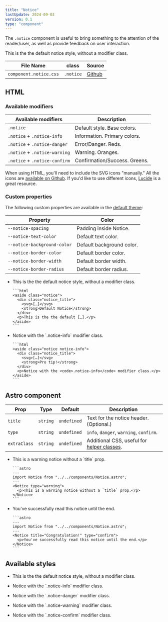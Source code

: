 ```yaml
---
title: "Notice"
lastUpdate: 2024-09-03
version: 0.1
type: "component"
---
```



<section class="prose">

The `.notice` component is useful to bring something to the attention of the reader/user, as well as provide feedback on user interaction.

<Notice title="Example notice component">
  <p>This is the the default notice style, without a modifier class.</p>
</Notice>

<div class="docs_oversizedTable">

| File Name              | class     | Source      |
| ---------------------- | --------- | ----------- |
| `component.notice.css` | `.notice` | [Github][1] |

</div>

[1]: https://github.com/minimaldesign/mCSS/blob/main/src/styles/component.notice.css

</section>

## HTML

<section class="prose">

### Available modifiers

<div class="docs_oversizedTable">

| Available modifiers           | Description                   |
| ----------------------------- | ----------------------------- |
| `.notice`                     | Default style. Base colors.   |
| `.notice` + `.notice-info`    | Information. Primary colors.  |
| `.notice` + `.notice-danger`  | Error/Danger. Reds.           |
| `.notice` + `.notice-warning` | Warning. Oranges.             |
| `.notice` + `.notice-confirm` | Confirmation/Success. Greens. |

</div>

When using HTML, you'll need to include the SVG icons "manually." All the icons are [available on Github](https://github.com/minimaldesign/mCSS/tree/main/src/assets/icons). If you'd like to use different icons, [Lucide](https://lucide.dev/) is a great resource.

### Custom properties

The following custom properties are available in the [default theme](/docs/themes):

<div class="docs_oversizedTable">

| Property                    | Color                     |
| --------------------------- | ------------------------- |
| `--notice-spacing`          | Padding inside Notice.    |
| `--notice-text-color`       | Default text color.       |
| `--notice-background-color` | Default background color. |
| `--notice-border-color`     | Default border color.     |
| `--notice-border-width`     | Default border width.     |
| `--notice-border-radius`    | Default border radius.    |

</div>

</section>

<ul class="docs_examples">
  <li>
    <Notice title="Default Notice">
      <p>This is the the default notice style, without a modifier class.</p>
    </Notice>

    ```html
    <aside class="notice">
      <div class="notice_title">
        <svg>[…]</svg>
        <strong>Default Notice</strong>
      </div>
      <p>This is the the default […].</p>
    </aside>
    ```

  </li>
  <li>
    <Notice title="Pro tip!" type="info">
      <p>Notice with the `.notice-info` modifier class.</p>
    </Notice>

    ```html
    <aside class="notice notice-info">
      <div class="notice_title">
        <svg>[…]</svg>
        <strong>Pro tip!</strong>
      </div>
      <p>Notice with the <code>.notice-info</code> modifier class.</p>
    </aside>
    ```

  </li>
</ul>

## Astro component

<div class="docs_oversizedTable prose">

| Prop         | Type     | Default     | Description                                                 |
| ------------ | -------- | ----------- | ----------------------------------------------------------- |
| `title`      | `string` | `undefined` | Text for the notice header. (Optional.)                     |
| `type`       | `string` | `undefined` | `info`, `danger`, `warning`, `confirm`.                     |
| `extraClass` | `string` | `undefined` | Additional CSS, useful for [helper classes](/docs/helpers). |

</div>

<ul class="docs_examples">
  <li>
    <Notice type="warning">
      <p>This is a warning notice without a `title` prop.</p>
    </Notice>

    ```astro
    ---
    import Notice from "../../components/Notice.astro";
    ---
    <Notice type="warning">
      <p>This is a warning notice without a `title` prop.</p>
    </Notice>
    ```

  </li>
  <li>
    <Notice title="Congratulation" type="confirm">
      <p>You've successfully read this notice until the end.</p>
    </Notice>

    ```astro
    ---
    import Notice from "../../components/Notice.astro";
    ---
    <Notice title="Congratulation!" type="confirm">
      <p>You've successfully read this notice until the end.</p>
    </Notice>
    ```

  </li>
</ul>

## Available styles

<ul class="docs_examples">
  <li>
    <Notice title="Default Notice">
      <p>This is the the default notice style, without a modifier class.</p>
    </Notice>
  </li>
  <li>
    <Notice title="Information" type="info">
      <p>Notice with the `.notice-info` modifier class.</p>
    </Notice>
  </li>
  <li>
    <Notice title="Something went wrong" type="danger">
      <p>Notice with the `.notice-danger` modifier class.</p>
    </Notice>
  </li>
  <li>
    <Notice title="Attention" type="warning">
      <p>Notice with the `.notice-warning` modifier class.</p>
    </Notice>
  </li>
  <li>
    <Notice title="Success" type="confirm">
      <p>Notice with the `.notice-confirm` modifier class.</p>
    </Notice>
  </li>
</ul>

